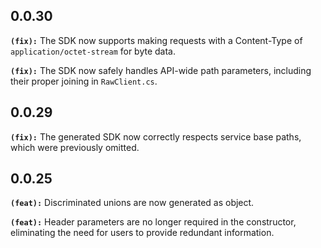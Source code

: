 ## 0.0.30
**`(fix):`** The SDK now supports making requests with a Content-Type of `application/octet-stream` for byte data.

**`(fix):`** The SDK now safely handles API-wide path parameters, including their proper joining in `RawClient.cs`.

## 0.0.29
**`(fix):`** The generated SDK now correctly respects service base paths, which were previously omitted.

## 0.0.25
**`(feat):`** Discriminated unions are now generated as object.

**`(feat):`** Header parameters are no longer required in the constructor, eliminating the need for users to provide redundant information.

